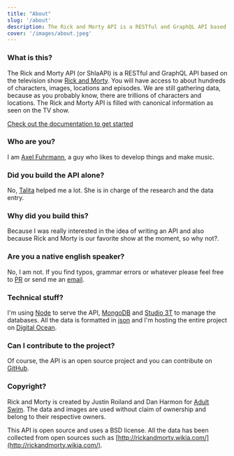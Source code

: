 ```yaml
---
title: "About"
slug: '/about'
description: The Rick and Morty API is a RESTful and GraphQL API based on the television show Rick and Morty.
cover: '/images/about.jpeg'
---
```


### What is this?
The Rick and Morty API (or ShlaAPI) is a RESTful and GraphQL API based on the television show [Rick and Morty](https://www.adultswim.com/videos/rick-and-morty). You will have access to about hundreds of characters, images, locations and episodes. We are still gathering data, because as you probably know, there are trillions of characters and locations. The Rick and Morty API is filled with canonical information as seen on the TV show.

[Check out the documentation to get started](/documentation)

### Who are you?
I am [Axel Fuhrmann](https://axelfuhrmann.com/), a guy who likes to develop things and make music.

### Did you build the API alone?
No, [Talita](https://talitatraveler.com) helped me a lot. She is in charge of the research and the data entry.

### Why did you build this?
Because I was really interested in the idea of writing an API and also because Rick and Morty is our favorite show at the moment, so why not?.

### Are you a native english speaker?
No, I am not. If you find typos, grammar errors or whatever please feel free to [PR](https://github.com/afuh/rick-and-morty-api-site) or send me an [email](mailto:axelfuh@gmail.com).

### Technical stuff?
I'm using [Node](https://nodejs.org) to serve the API, [MongoDB](https://www.mongodb.com/) and [Studio 3T](https://studio3t.com/) to manage the databases. All the data is formatted in [json](http://json.org/) and I'm hosting the entire project on [Digital Ocean](https://m.do.co/c/2736d3ffe622).

### Can I contribute to the project?
Of course, the API is an open source project and you can contribute on [GitHub](https://github.com/afuh/rick-and-morty-api).

### Copyright?
Rick and Morty is created by Justin Roiland and Dan Harmon for [Adult Swim](https://www.adultswim.com). The data and images are used without claim of ownership and belong to their respective owners.

This API is open source and uses a BSD license. All the data has been collected from open sources such as [http://rickandmorty.wikia.com/](http://rickandmorty.wikia.com/).
